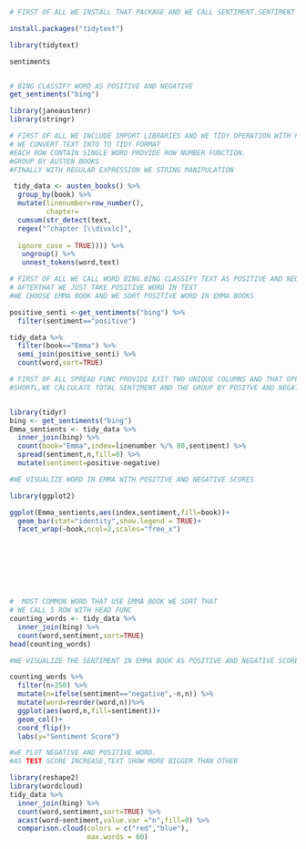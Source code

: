 
 

```{r}
# FIRST OF ALL WE INSTALL THAT PACKAGE AND WE CALL SENTIMENT.SENTIMENT DATASET INCLUDE POSITIVE AND NEGATIVE WORD.

install.packages("tidytext")

library(tidytext)

sentiments



```


```{r}
# BING CLASSIFY WORD AS POSITIVE AND NEGATIVE
get_sentiments("bing")

```


```{r}
library(janeaustenr)
library(stringr)

# FIRST OF ALL WE INCLUDE IMPORT LIBRARIES AND WE TİDY OPERATION WİTH PIPING IN TEXT.
# WE CONVERT TEXT INTO TO TİDY FORMAT
#EACH ROW CONTAIN SINGLE WORD PROVIDE ROW NUMBER FUNCTION.
#GROUP BY AUSTEN BOOKS
#FINALLY WITH REGULAR EXPRESSION WE STRING MANIPULATION

 tidy_data <- austen_books() %>%
  group_by(book) %>%
  mutate(linenumber=row_number(),
         chapter=
  cumsum(str_detect(text,
  regex("^chapter [\\divxlc]",
        
  ignore_case = TRUE)))) %>%
   ungroup() %>%
   unnest_tokens(word,text)
```


```{r}

# FIRST OF ALL WE CALL WORD BING.BING CLASSIFY TEXT AS POSITIVE AND NEGATIVE
# AFTERTHAT WE JUST TAKE POSITIVE WORD IN TEXT
#WE CHOOSE EMMA BOOK AND WE SORT POSİTİVE WORD IN EMMA BOOKS

positive_senti <-get_sentiments("bing") %>%
  filter(sentiment=="positive")

tidy_data %>%
  filter(book=="Emma") %>%
  semi_join(positive_senti) %>%
  count(word,sort=TRUE)


```


```{r}

# FIRST OF ALL SPREAD FUNC PROVIDE EXIT TWO UNIQUE COLUMNS AND THAT OPERATE LIKE GROUP BY THINKING
#SHORTL,WE CALCULATE TOTAL SENTIMENT AND THE GROUP BY POSITVE AND NEGATIVE AND SHOW 2 UNIQIE COLUMNS


library(tidyr)
bing <- get_sentiments("bing")
Emma_sentients <- tidy_data %>%
  inner_join(bing) %>%
  count(book="Emma",index=linenumber %/% 80,sentiment) %>%
  spread(sentiment,n,fill=0) %>%
  mutate(sentiment=positive-negative)

```


```{r}
#WE VISUALIZE WORD IN EMMA WITH POSITIVE AND NEGATIVE SCORES

library(ggplot2)

ggplot(Emma_sentients,aes(index,sentiment,fill=book))+
  geom_bar(stat="identity",show.legend = TRUE)+
  facet_wrap(~book,ncol=2,scales="free_x")









```


```{r}
#  MOST COMMON WORD THAT USE EMMA BOOK WE SORT THAT
# WE CALL 5 ROW WITH HEAD FUNC
counting_words <- tidy_data %>%
  inner_join(bing) %>%
  count(word,sentiment,sort=TRUE)
head(counting_words)

```

```{r}
#WE VISUALIZE THE SENTIMENT IN EMMA BOOK AS POSITIVE AND NEGATIVE SCORE

counting_words %>%
  filter(n>250) %>%
  mutate(n=ifelse(sentiment=="negative",-n,n)) %>%
  mutate(word=reorder(word,n))%>%
  ggplot(aes(word,n,fill=sentiment))+
  geom_col()+
  coord_flip()+
  labs(y="Sentiment Score")
```


```{r}

#wE PLOT NEGATIVE AND POSITIVE WORD.
#AS TEST SCORE INCREASE,TEXT SHOW MORE BIGGER THAN OTHER

library(reshape2)
library(wordcloud)
tidy_data %>%
  inner_join(bing) %>%
  count(word,sentiment,sort=TRUE) %>%
  acast(word~sentiment,value.var ="n",fill=0) %>%
  comparison.cloud(colors = c("red","blue"),
                   max.words = 60)



```


